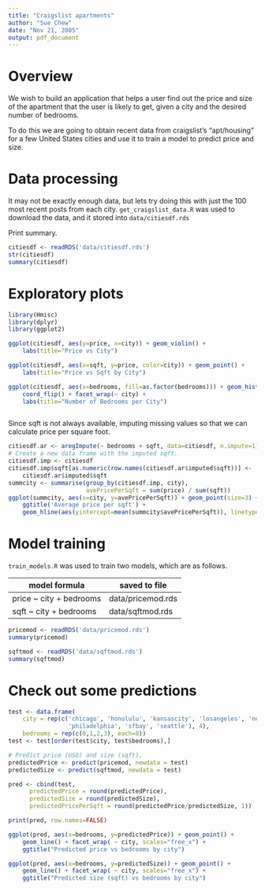 ---
title: "Craigslist apartments"
author: "Sue Chew"
date: "Nov 21, 2005"
output: pdf_document
---

# Overview
We wish to build an application that helps a user find out the price and size of the apartment that the user is likely to get, given a city and the desired number of bedrooms.

To do this we are going to obtain recent data from craigslist's "apt/housing" for a few United States cities and use it to train a model to predict price and size.

# Data processing
It may not be exactly enough data, but lets try doing this with just the 100 most recent posts from each city.
`get_craigslist_data.R` was used to download the data, and it stored into `data/citiesdf.rds`

Print summary.
```{r}
citiesdf <- readRDS('data/citiesdf.rds')
str(citiesdf)
summary(citiesdf)
```

# Exploratory plots

```{r, warning=FALSE, message=FALSE}
library(Hmisc)
library(dplyr)
library(ggplot2)
```

```{r}
ggplot(citiesdf, aes(y=price, x=city)) + geom_violin() +
    labs(title="Price vs City")

ggplot(citiesdf, aes(x=sqft, y=price, color=city)) + geom_point() +
    labs(title="Price vs Sqft by City")

ggplot(citiesdf, aes(x=bedrooms, fill=as.factor(bedrooms))) + geom_histogram() +
    coord_flip() + facet_wrap(~ city) +
    labs(title="Number of Bedrooms per City")



```

Since sqft is not always available, imputing missing values so that we can calculate price per square foot.
```{r}
citiesdf.ar <- aregImpute(~ bedrooms + sqft, data=citiesdf, n.impute=1)
# Create a new data frame with the imputed sqft.
citiesdf.imp <- citiesdf
citiesdf.imp$sqft[as.numeric(row.names(citiesdf.ar$imputed$sqft))] <-
    citiesdf.ar$imputed$sqft
summcity <- summarise(group_by(citiesdf.imp, city),
                      avePricePerSqft = sum(price) / sum(sqft))
ggplot(summcity, aes(x=city, y=avePricePerSqft)) + geom_point(size=3) +
    ggtitle('Average price per sqft') +
    geom_hline(aes(yintercept=mean(summcity$avePricePerSqft)), linetype="dashed")
```

# Model training
`train_models.R` was used to train two models, which are as follows.

| model formula | saved to file |
|---------------|---------------|
| price ~ city + bedrooms | data/pricemod.rds |
| sqft ~ city + bedrooms | data/sqftmod.rds |

```{r}
pricemod <- readRDS('data/pricemod.rds')
summary(pricemod)

sqftmod <- readRDS('data/sqftmod.rds')
summary(sqftmod)
```

# Check out some predictions
```{r}
test <- data.frame(
    city = rep(c('chicago', 'honolulu', 'kansascity', 'losangeles', 'newyork',
                 'philadelphia', 'sfbay', 'seattle'), 4),
    bedrooms = rep(c(0,1,2,3), each=8))
test <- test[order(test$city, test$bedrooms),]

# Predict price (USD) and size (sqft).
predictedPrice <- predict(pricemod, newdata = test)
predictedSize <- predict(sqftmod, newdata = test)

pred <- cbind(test,
      predictedPrice = round(predictedPrice),
      predictedSize = round(predictedSize),
      predictedPricePerSqft = round(predictedPrice/predictedSize, 1))

print(pred, row.names=FALSE)

ggplot(pred, aes(x=bedrooms, y=predictedPrice)) + geom_point() +
    geom_line() + facet_wrap( ~ city, scales="free_x") +
    ggtitle("Predicted price vs bedrooms by city")

ggplot(pred, aes(x=bedrooms, y=predictedSize)) + geom_point() +
    geom_line() + facet_wrap( ~ city, scales="free_x") +
    ggtitle("Predicted size (sqft) vs bedrooms by city")
```

